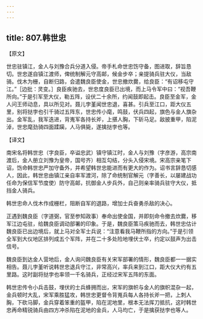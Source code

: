 ```yaml
---
---
---
```

title: 807.韩世忠
---



【原文】

世忠驻镇江，金人与刘豫合兵分道入侵。帝手札命世忠饬守备，图进取，辞旨恳切。世忠遂自镇江渡师，俾统制解元守高邮，候金步卒；亲提骑兵驻大仪，当敌骑。伐木为栅，自断归路，会遣魏良臣使金，世忠撤炊爨，给良臣：“有诏移屯守江。”［边批：灵变。］良臣疾驰去，世忠度良臣已出境，而上马令军中曰：“视吾鞭所向。”于是引军至大仪，勒五阵，设伏二十余所，约闻鼓即起击。良臣至金军，金人问王师动息，具以所见对。聂儿孛堇闻世忠退，喜甚。引兵至江口，距大仪五里，别将挞孛也引千骑过五阵东，世忠传小麾，鸣鼓，伏兵四起，旗色与金人旗杂出。金军乱，我军迭进，背嵬军各持长斧，上揕人胸，下斫马足。敌披重甲，陷泥淖，世忠麾劲骑四面蹂躏，人马俱毙，遂擒挞孛也等。

【译文】

南宋名将韩世忠（字良臣，卒谥忠武）镇守镇江时，金人与刘豫（字彦游，高宗南渡后，金人册立刘豫为皇帝，国号齐）相互勾结，分头入侵宋境。宋高宗亲笔下诏，饬命韩世忠严加守备外，并希望韩世忠能进而有更大的作为。诏书言辞恳切感人，因此，韩世忠由镇江亲自率军渡河，除了命统制官解元（字善长，以屡建战功任命为保信军节度使）防守高邮，抗御金人步兵外，自己则亲率骑兵驻守大仪，抵挡金人骑兵。

韩世忠命人伐木作成栅栏，阻断自军的退路，增加士兵奋勇杀敌的决心。

正遇到魏良臣（字道弼，官至参知政事）奉命出使金国，并即刻命令撤去炊爨，移军江边屯驻，给魏良臣调动部署的印象。于是，魏良臣策马疾驰而去，韩世忠估计魏良臣已出边境后，就上马对全军士兵说：“注意看我马鞭所指的方向。”于是引领全军到大仪地区排列成五个军阵，并在二十多处险地埋伏士卒，约定以鼓声为出击信号。

魏良臣到达金人营地后，金人询问魏良臣有关宋军部署的情形，魏良臣都一一据实相告。聂儿孛堇听说韩世忠退兵守江，非常高兴，率兵来到江口，距大仪大约有五里路。这时副将挞孛也率领一千名骑兵，正经过宋军五阵的东面。

韩世忠传令小兵击鼓，埋伏的士兵蜂拥而出，宋军的旗帜与金人的旗帜混杂一起，金兵顿时大乱，宋军乘胜猛攻，韩世忠更督令背嵬兵每人各持长斧一把，上刺人胸，下砍马脚，金兵穿着笨重的盔甲，陷在泥地里，根本无法挥刀抵抗，这时韩世忠再命精锐骑兵由四方冲杀陷在泥地的金兵，人马均亡，于是擒获挞孛也等人。